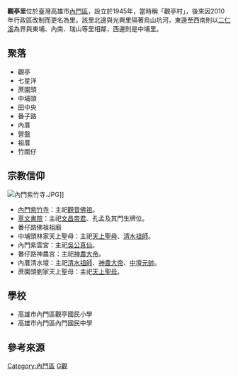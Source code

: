 {{ROC Village or Li Info
| Village/LiName = 觀亭
| Village/Li = 里
| City/CountyName = 高雄市
| DivName = 內門區
| OldName = 觀音亭
| AreaTotal = 3.4
| Sub = 16
| HouseholdTotal = 659
| YearMonth = 2011年5月
| PopTotal = 2081（612.1人/km2）
| Male = 1103（佔約53%）
| Female = 978（佔約47%）
| Longitude = 
| Latitude = 
| Neighbors = [[光興里_(內門區)|光興里]]、[[東埔里_(內門區)|東埔里]]、[[內南里_(內門區)|內南里]]、[[瑞山里|瑞山-{里}-]]、[[中埔里_(內門區)|中埔里]]
| MapLocation = 高雄市內門區觀亭里.svg
| Head = 劉守正
| Address = 觀亭里15鄰南屏路202號
| Website =
| Photo = 
| Photo size = 170px
| Caption = 
| DataSource = *[http://cabu.kcg.gov.tw/Report/ReportTypeFile.aspx?id=92&menuid=183 高雄市政府民政局]
*[http://kh.twup.org/ 高雄市-{里}-政資訊網]
}}
'''觀亭里'''位於臺灣高雄市[[內門區|內門區]]，設立於1945年，當時稱「觀亭村」{{r|誌}}，後來因2010年行政區改制而更名為里。該里北邊與光興里隔著烏山坑河，東邊至西南則以[[二仁溪|二仁溪]]為界與東埔、內南、瑞山等里相鄰，西邊則是中埔里{{r|內}}。

== 聚落 ==
* 觀亭
* 七星洋
* 蔗園頭
* 中埔頭
* 田中央
* 番子路
* 內厝
* 營盤
* 祖厝
* 竹圍仔

== 宗教信仰 ==
[[File:內門紫竹寺.JPG|thumb]]]]
* [[內門紫竹寺|內門紫竹寺]]：主祀[[觀音佛祖|觀音佛祖]]{{r|內}}。
* [[萃文書院|萃文書院]]：主祀[[文昌帝君|文昌帝君]]、孔孟及其門生牌位{{r|內}}。
* 番仔路佛祖祖廟
* 中埔頭林家天上聖母：主祀[[天上聖母|天上聖母]]、[[清水祖師|清水祖師]]{{r|內}}。
* 內門紫雲宮：主祀[[保生大帝|吳公真仙]]{{r|內}}。
* 番仔路神農宮：主祀[[神農大帝|神農大帝]]{{r|內}}。
* 內厝清水壇：主祀[[清水祖師|清水祖師]]、[[神農大帝|神農大帝]]、[[中壇元帥|中壇元帥]]{{r|內}}。
* 蔗園頭劉家天上聖母：主祀[[天上聖母|天上聖母]]{{r|內}}。

== 學校 ==
* 高雄市內門區觀亭國民小學
* 高雄市內門區內門國民中學

== 參考來源 ==
{{reflist|refs=
<ref name="內">{{cite book | language = zh-tw | publisher = 高雄縣內門鄉公所 | title =《內門鄉為民服務手冊》 | editor =  | isbn = |pages=111－113頁|date=2009年8月}}</ref>
<ref name="誌">{{cite book | language = zh-tw | publisher = 高雄縣內門鄉公所 | title =《內門鄉誌》 | editor =  | year =1993 |month=  | isbn = |pages=17、18頁}}</ref>
}}

{{內門區行政區劃}}

[[Category:內門區|Category:內門區]]
[[Category:內門區行政區劃|G觀]]